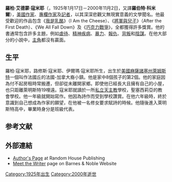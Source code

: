 {{Infobox Writer <!-- for more information see [[:Template:Infobox_Writer/doc|:Template:Infobox Writer/doc]] -->
| name = 羅柏·艾德蒙·寇米耶<br />Robert Edmund Cormier
| image = 
| birthdate = {{birth date|1925|1|17}}
| birthplace = [[美國|美國]][[麻薩諸塞州|麻薩諸塞州]]
| deathdate = {{death date and age|2000|11|2|1925|1|17}}
| deathplace = [[美國|美國]][[麻薩諸塞州|麻薩諸塞州]][[波士頓|波士頓]]
| occupation = 小說家，新聞作者
| nationality = 美國
| period = 1962 - 2000
| genres =
| spouse = 康妮·寇米耶
| children = 羅貝塔·沙利文<br /> 彼得·寇米耶<br />克里斯·寇米耶·海耶斯<br /> 芮妮·惠勒
| relatives = 路西安·J·寇米耶 <br /> 伊爾瑪·R·寇米耶（母）
}}
'''羅柏·艾德蒙·寇米耶'''（{{lang-en|Robert Edmund Cormier}}，1925年1月17日－2000年11月2日，又譯'''羅伯特·科米爾'''），[[美國|美國]][[作家|作家]]、[[專欄作家|專欄作家]]及[[記者|記者]]，以其深深悲觀又無現實意義的文學聞名。他最受歡迎的作品包含《[[我是乳酪|我是乳酪]]》（I Am the Cheese）、《[[將軍與兒子|將軍與兒子]]》（After the First Death）、《We All Fall Down》及《[[巧克力戰爭|巧克力戰爭]]》，全都獲得許多獎賞。他的書通常包含許多主題，例如[[虐待|虐待]]、[[精神疾病|精神疾病]]、[[暴力|暴力]]、[[報仇|報仇]]、[[背叛|背叛]]和[[陰謀|陰謀]]。在他大部分的小說中，[[主角|主角]]都沒有贏面。
== 生平 ==
羅柏·寇米耶，路修斯·寇米耶、伊爾瑪·寇米耶所生，出生於[[美國|美國]][[麻薩諸塞州|麻薩諸塞州]][[萊姆斯特_(馬薩諸塞州)|萊姆斯特]]一個叫作法國丘的法國-加拿大裔小鎮。他是家中8個孩子的第2個。他的家庭因為付不起房租時常搬遷，但卻從未離開家鄉。即使他已經長大且擁有自己的小屋，也只距離萊明斯特19哩遠。寇米耶就讀於一所[[私立學校|私立]][[天主教|天主教]]學校，聖塞西莉亞的教會學校。他一年級就開始寫作。他因為詩作而受到學校讚賞。在他六年級時，終於意識到自己想成為作家的願望，在他被一名修女要求賦詩的時候。他隨後進入萊明斯特高中，畢業時身分是班級代表。

==参考文献==
{{reflist}}

== 外部連結 ==
* [http://www.randomhouse.com/author/results.pperl?authorid=5740 Author's Page] {{Wayback|url=http://www.randomhouse.com/author/results.pperl?authorid=5740 |date=20210225164323 }} at Random House Publishing{{en}}
* [https://web.archive.org/web/20071023031804/http://www.barnesandnoble.com/writers/writer.asp?z=y&cid=885746 Meet the Writer] page on Barnes & Noble Website{{en}}
{{Authority control}}
{{DEFAULTSORT:Cormier, Robert}}
[[Category:1925年出生|Category:1925年出生]]
[[Category:2000年逝世|Category:2000年逝世]]